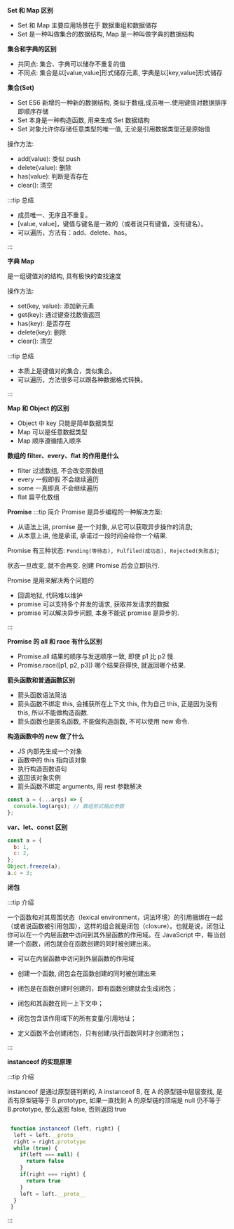 **Set 和 Map 区别**

- Set 和 Map 主要应用场景在于 数据重组和数据储存
- Set 是一种叫做集合的数据结构, Map 是一种叫做字典的数据结构

**集合和字典的区别**

- 共同点: 集合、字典可以储存不重复的值
- 不同点: 集合是以[value,value]形式储存元素, 字典是以[key,value]形式储存

**集合(Set)**

- Set ES6 新增的一种新的数据结构, 类似于数组,成员唯一.使用键值对数据排序即顺序存储
- Set 本身是一种构造函数, 用来生成 Set 数据结构
- Set 对象允许你存储任意类型的唯一值, 无论是引用数据类型还是原始值

操作方法:

- add(value): 类似 push
- delete(value): 删除
- has(value): 判断是否存在
- clear(): 清空

:::tip 总结

- 成员唯一、无序且不重复。
- [value, value]，键值与键名是一致的（或者说只有键值，没有键名）。
- 可以遍历，方法有：add、delete、has。

:::

**字典 Map**

是一组键值对的结构, 具有极快的查找速度

操作方法:

- set(key, value): 添加新元素
- get(key): 通过键查找数值返回
- has(key): 是否存在
- delete(key): 删除
- clear(): 清空

:::tip 总结

- 本质上是键值对的集合，类似集合。
- 可以遍历，方法很多可以跟各种数据格式转换。

:::

**Map 和 Object 的区别**

- Object 中 key 只能是简单数据类型
- Map 可以是任意数据类型
- Map 顺序遵循插入顺序

**数组的 filter、every、flat 的作用是什么**

- filter 过滤数组, 不会改变原数组
- every 一假即假 不会继续遍历
- some 一真即真 不会继续遍历
- flat 扁平化数组

**Promise**
:::tip 简介
Promise 是异步编程的一种解决方案:

- 从语法上讲, promise 是一个对象, 从它可以获取异步操作的消息;
- 从本意上讲, 他是承诺, 承诺过一段时间会给你一个结果.

Promise 有三种状态: `Pending(等待态), Fulfiled(成功态), Rejected(失败态)`;

状态一旦改变, 就不会再变. 创建 Promise 后会立即执行.

Promise 是用来解决两个问题的

- 回调地狱, 代码难以维护
- promise 可以支持多个并发的请求, 获取并发请求的数据
- promise 可以解决异步问题, 本身不能说 promise 是异步的.

:::

**Promise 的 all 和 race 有什么区别**

- Promise.all 结果的顺序与发送顺序一致, 即使 p1 比 p2 慢.
- Promise.race([p1, p2, p3]) 哪个结果获得快, 就返回哪个结果.

**箭头函数和普通函数区别**

- 箭头函数语法简洁
- 箭头函数不绑定 this, 会捕获所在上下文 this, 作为自己 this, 正是因为没有 this, 所以不能做构造函数.
- 箭头函数也是匿名函数, 不能做构造函数, 不可以使用 new 命令.

**构造函数中的 new 做了什么**

- JS 内部先生成一个对象
- 函数中的 this 指向该对象
- 执行构造函数语句
- 返回该对象实例
- 箭头函数不绑定 arguments, 用 rest 参数解决

```js
const a = (...args) => {
  console.log(args); // 数组形式输出参数
};
```

**var、let、const 区别**

```js
const a = {
  b: 1,
  c: 2,
};
Object.freeze(a);
a.c = 3;
```

**闭包**

:::tip 介绍

一个函数和对其周围状态（lexical environment，词法环境）的引用捆绑在一起（或者说函数被引用包围），这样的组合就是闭包（closure）。也就是说，闭包让你可以在一个内层函数中访问到其外层函数的作用域。在 JavaScript 中，每当创建一个函数，闭包就会在函数创建的同时被创建出来。

- 可以在内层函数中访问到外层函数的作用域
- 创建一个函数, 闭包会在函数创建的同时被创建出来

- 闭包是在函数创建时创建的，即有函数创建就会生成闭包；
- 闭包和其函数在同一上下文中；
- 闭包包含该作用域下的所有变量/引用地址；
- 定义函数不会创建闭包，只有创建/执行函数同时才创建闭包；

:::

**instanceof 的实现原理**

:::tip 介绍

instanceof 是通过原型链判断的, A instanceof B, 在 A 的原型链中层层查找, 是否有原型链等于 B.prototype, 如果一直找到 A 的原型链的顶端是 null 仍不等于 B.prototype, 那么返回 false, 否则返回 true

```js

 function instanceof (left, right) {
  left = left.__proto__
  right = right.prototype
  while (true) {
    if(left === null) {
      return false
    }
    if(right === right) {
      return true
    }
    left = left.__proto__
  }
 }

```

:::
